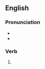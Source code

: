 ==English==

===Pronunciation===
* {{IPA|en|/bɹiːzd/}}
* {{rhymes|en|iːzd|s=1}}

===Verb===
{{head|en|verb form}}

# {{en-past of|breeze}}
